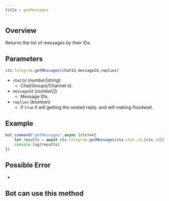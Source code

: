 ```yaml
--- 
title : getMessages 
--- 
```


## Overview 
Returns the list of messages by their IDs. 
## Parameters 
```ts 
ctx.telegram.getMessages(chatId,messageId,replies)
```
- `chatId` (_number|string_) 
    - Chat/Groups/Channel id.
- `messageId` (_number[]_) 
    - Message IDs.
- `replies` (_boolean_) 
    - if `true` it will getting the nested reply. and will making floodwait.
## Example 
```ts highlight=2
bot.command("getMessages",async (ctx)=>{
    let results = await ctx.telegram.getMessages(ctx.chat.id,[ctx.id]) 
    console.log(results) 
})
```
## Possible Error 
- 
## Bot can use this method